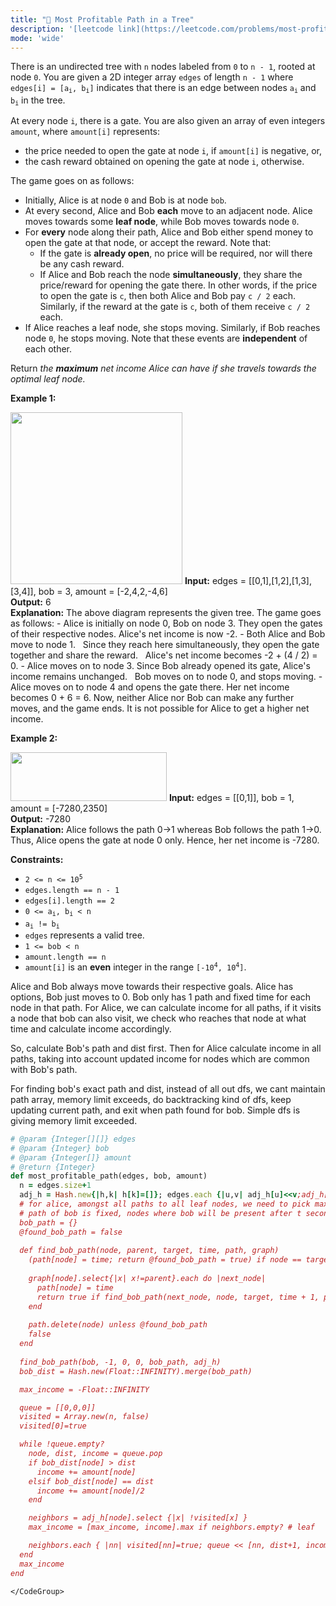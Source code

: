 ```yaml
---
title: "🧀 Most Profitable Path in a Tree"
description: '[leetcode link](https://leetcode.com/problems/most-profitable-path-in-a-tree/description/)'
mode: 'wide'
---
```

<Tabs>
  <Tab title="Question" icon="circle-question" iconType="regular">
    <Card>
      <p>There is an undirected tree with <code>n</code> nodes labeled from <code>0</code> to <code>n - 1</code>, rooted at node <code>0</code>. You are given a 2D integer array <code>edges</code> of length <code>n - 1</code> where <code>edges[i] = [a<sub>i</sub>, b<sub>i</sub>]</code> indicates that there is an edge between nodes <code>a<sub>i</sub></code> and <code>b<sub>i</sub></code> in the tree.</p>  <p>At every node <code>i</code>, there is a gate. You are also given an array of even integers <code>amount</code>, where <code>amount[i]</code> represents:</p>  <ul>  <li>the price needed to open the gate at node <code>i</code>, if <code>amount[i]</code> is negative, or,</li>  <li>the cash reward obtained on opening the gate at node <code>i</code>, otherwise.</li> </ul>  <p>The game goes on as follows:</p>  <ul>  <li>Initially, Alice is at node <code>0</code> and Bob is at node <code>bob</code>.</li>  <li>At every second, Alice and Bob <b>each</b> move to an adjacent node. Alice moves towards some <strong>leaf node</strong>, while Bob moves towards node <code>0</code>.</li>  <li>For <strong>every</strong> node along their path, Alice and Bob either spend money to open the gate at that node, or accept the reward. Note that:  <ul>   <li>If the gate is <strong>already open</strong>, no price will be required, nor will there be any cash reward.</li>   <li>If Alice and Bob reach the node <strong>simultaneously</strong>, they share the price/reward for opening the gate there. In other words, if the price to open the gate is <code>c</code>, then both Alice and Bob pay&nbsp;<code>c / 2</code> each. Similarly, if the reward at the gate is <code>c</code>, both of them receive <code>c / 2</code> each.</li>  </ul>  </li>  <li>If Alice reaches a leaf node, she stops moving. Similarly, if Bob reaches node <code>0</code>, he stops moving. Note that these events are <strong>independent</strong> of each other.</li> </ul>  <p>Return<em> the <strong>maximum</strong> net income Alice can have if she travels towards the optimal leaf node.</em></p>   <p><strong class="example">Example 1:</strong></p> <img alt="" src="https://assets.leetcode.com/uploads/2022/10/29/eg1.png" style="width: 275px; height: 275px;" />  <strong>Input:</strong> edges = [[0,1],[1,2],[1,3],[3,4]], bob = 3, amount = [-2,4,2,-4,6] <br/> <strong>Output:</strong> 6 <br/> <strong>Explanation:</strong>  The above diagram represents the given tree. The game goes as follows: - Alice is initially on node 0, Bob on node 3. They open the gates of their respective nodes.   Alice&#39;s net income is now -2. - Both Alice and Bob move to node 1.  &nbsp; Since they reach here simultaneously, they open the gate together and share the reward. &nbsp; Alice&#39;s net income becomes -2 + (4 / 2) = 0. - Alice moves on to node 3. Since Bob already opened its gate, Alice&#39;s income remains unchanged. &nbsp; Bob moves on to node 0, and stops moving. - Alice moves on to node 4 and opens the gate there. Her net income becomes 0 + 6 = 6. Now, neither Alice nor Bob can make any further moves, and the game ends. It is not possible for Alice to get a higher net income.   <p><strong class="example">Example 2:</strong></p> <img alt="" src="https://assets.leetcode.com/uploads/2022/10/29/eg2.png" style="width: 250px; height: 78px;" />  <strong>Input:</strong> edges = [[0,1]], bob = 1, amount = [-7280,2350] <br/> <strong>Output:</strong> -7280 <br/> <strong>Explanation:</strong>  Alice follows the path 0-&gt;1 whereas Bob follows the path 1-&gt;0. Thus, Alice opens the gate at node 0 only. Hence, her net income is -7280.     <p><strong>Constraints:</strong></p>  <ul>  <li><code>2 &lt;= n &lt;= 10<sup>5</sup></code></li>  <li><code>edges.length == n - 1</code></li>  <li><code>edges[i].length == 2</code></li>  <li><code>0 &lt;= a<sub>i</sub>, b<sub>i</sub> &lt; n</code></li>  <li><code>a<sub>i</sub> != b<sub>i</sub></code></li>  <li><code>edges</code> represents a valid tree.</li>  <li><code>1 &lt;= bob &lt; n</code></li>  <li><code>amount.length == n</code></li>  <li><code>amount[i]</code> is an <strong>even</strong> integer in the range <code>[-10<sup>4</sup>, 10<sup>4</sup>]</code>.</li> </ul> 
    </Card>
  </Tab>
  <Tab title="Solution" icon="lightbulb" iconType="regular" >
    <Card>
      Alice and Bob always move towards their respective goals. Alice has options, Bob just moves to 0. Bob only has 1 path and fixed time for each node in that path. For Alice, we can calculate income for all paths, if it visits a node that bob can also visit, we check who reaches that node at what time and calculate income accordingly. 

So, calculate Bob's path and dist first. Then for Alice calculate income in all paths, taking into account updated income for nodes which are common with Bob's path.

For finding bob's exact path and dist, instead of all out dfs, we cant maintain path array, memory limit exceeds, do backtracking kind of dfs, keep updating current path, and exit when path found for bob. Simple dfs is giving memory limit exceeded.
</Card>
  <Expandable title="code">
    <CodeGroup dropdown>
```ruby title="Most Profitable Path in a Tree" lines
# @param {Integer[][]} edges
# @param {Integer} bob
# @param {Integer[]} amount
# @return {Integer}
def most_profitable_path(edges, bob, amount)
  n = edges.size+1
  adj_h = Hash.new{|h,k| h[k]=[]}; edges.each {|u,v| adj_h[u]<<v;adj_h[v]<<u;}
  # for alice, amongst all paths to all leaf nodes, we need to pick max
  # path of bob is fixed, nodes where bob will be present after t seconds, we just keep track of those
  bob_path = {}
  @found_bob_path = false
  
  def find_bob_path(node, parent, target, time, path, graph)
    (path[node] = time; return @found_bob_path = true) if node == target
    
    graph[node].select{|x| x!=parent}.each do |next_node|
      path[node] = time
      return true if find_bob_path(next_node, node, target, time + 1, path, graph)
    end
    
    path.delete(node) unless @found_bob_path
    false
  end
  
  find_bob_path(bob, -1, 0, 0, bob_path, adj_h)
  bob_dist = Hash.new(Float::INFINITY).merge(bob_path)

  max_income = -Float::INFINITY

  queue = [[0,0,0]]
  visited = Array.new(n, false)
  visited[0]=true

  while !queue.empty?
    node, dist, income = queue.pop
    if bob_dist[node] > dist
      income += amount[node]
    elsif bob_dist[node] == dist
      income += amount[node]/2
    end

    neighbors = adj_h[node].select {|x| !visited[x] }
    max_income = [max_income, income].max if neighbors.empty? # leaf

    neighbors.each { |nn| visited[nn]=true; queue << [nn, dist+1, income]}
  end
  max_income
end
```
    </CodeGroup>
  </Expandable>
  </Tab>
</Tabs>